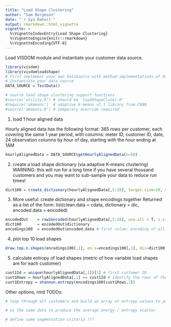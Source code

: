 ```yaml
---
title: "Load Shape Clustering"
author: "Sam Borgeson"
date: "`r Sys.Date()`"
output: rmarkdown::html_vignette
vignette: >
  %\VignetteIndexEntry{Load Shape Clustering}
  %\VignetteEngine{knitr::rmarkdown}
  %\VignetteEncoding{UTF-8}
---
```


Load VISDOM module and instantiate your customer data source.
```r
library(visdom)
library(visdomloadshape)
# First implement your own DataSource with method implementations of DataSource interface methods
# Instantiate your data source
DATA_SOURCE = TestData()

# source load shape clustering support functions
#source('utility.R') # should be 'loadShapeCluter.R'
#require('akmeans')  # adaptive K-means v1.1 library from CRAN
#source('akmeans.R') # temporary override required

```

1. load 1 hour aligned data

Hourly aligned data has the following format:
365 rows per customer, each covering the same 1 year period, with columns:
meter ID, customer ID, date, 24 observation columns by hour of day, starting with the hour ending at 1AM

```r

hourlyAlignedData = DATA_SOURCE$getHourlyAlignedData(n=10)
```

2. create a load shape dictionary (via adaptive K-means clustering)
WARNING: this will run for a long time if you have several thousand customers and you may want to sub-sample your data to reduce run times!

```r
dict100 = create_dictionary(hourlyAlignedData[,5:28], target.size=10, mode=1, d.metric=1, ths=0.2, iter.max=100, nstart=1, two.step.compress=F, verbose=F)
```

3. More useful: create dictionary and shape encodings together
 Returned as a list of the form: list(clean.data = cdata, dictionary = dic, encoded.data = encoded)
 
```r
encodedOut    = raw2encoded(hourlyAlignedData[,5:28], use.all = T, s.size = 100000, target.size=100, mode=1, d.metric=1, ths=0.2, iter.max=100, nstart=1, two.step.compress=F,verbose=F)
dict100       = encodedOut$dictionary
encodings100  = encodedOut$encoded.data # first colum: encoding of all load shapes, 2nd: total daily energy, 3rd: daily sum of squared errors, 4th: relative square error
```

4. plot top 10 load shapes

```r
draw.top.n.shapes(encodings100[,1], en.s=encodings100[,1], dic=dict100, n=10, show.avg=0)
```

5. calculate entropy of load shapes (metric of how variable load shapes are for each customer)

```r
cust1Id = unique(hourlyAlignedData[,1])[1] # first customer ID
cust1Rows = hourlyAlignedData[,1] == cust1Id # identify the rows of the aligned data and therefore encodings that belong to the first customer
cust1Entropy = shannon.entropy(encodings100[cust1Rows,1])
```

Other options, rmd TODOs:
```r
# loop through all customers and build an array of entropy values to put into a histogram.

# us the same data to produce the average energy / entropy scatter

# define some segmentation criteria ???
```
